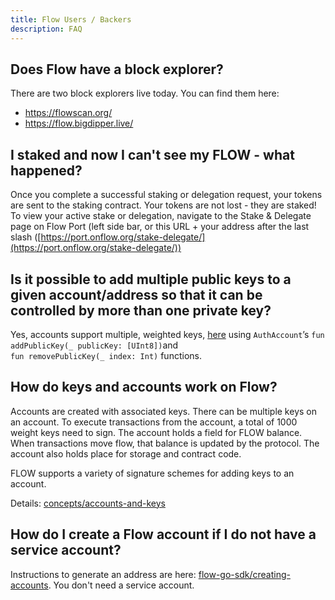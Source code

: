 ```yaml
---
title: Flow Users / Backers
description: FAQ
---
```


## Does Flow have a block explorer?

There are two block explorers live today. You can find them here:

- https://flowscan.org/
- https://flow.bigdipper.live/

## I staked and now I can't see my FLOW - what happened?

Once you complete a successful staking or delegation request, your tokens are sent to the staking contract. Your tokens are not lost - they are staked! To view your active stake or delegation, navigate to the Stake & Delegate page on Flow Port (left side bar, or this URL + your address after the last slash ([https://port.onflow.org/stake-delegate/](https://port.onflow.org/stake-delegate/))

## Is it possible to add multiple public keys to a given account/address so that it can be controlled by more than one private key?

Yes, accounts support multiple, weighted keys, [here](../../../../cadence/language/accounts.mdx)
using `AuthAccount`’s `fun addPublicKey(_ publicKey: [UInt8])`and <br/>`fun removePublicKey(_ index: Int)` functions.

## How do keys and accounts work on Flow?

Accounts are created with associated keys. There can be multiple keys on an account. To execute transactions from the account, a total of 1000 weight keys need to sign. The account holds a field for FLOW balance. When transactions move flow, that balance is updated by the protocol. The account also holds place for storage and contract code.

FLOW supports a variety of signature schemes for adding keys to an account.

Details: [concepts/accounts-and-keys](../../../../concepts/accounts.md)

## How do I create a Flow account if I do not have a service account?

Instructions to generate an address are here: [flow-go-sdk/creating-accounts](../../../../tools/clients/flow-go-sdk/index.mdx#create-accounts). You don't need a service account.
